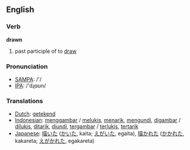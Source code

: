 ==English==

=== Verb ===
'''drawn'''
# past participle of to [[draw]]

=== Pronunciation ===
*[[w:SAMPA|SAMPA]]: /'/
*[[w:IPA|IPA]]: /'dɻɑʊn/

=== Translations ===
*[[Dutch]]: [[getekend]]
*[[Indonesian]]: [[gambar|menggambar]] / [[lukis|melukis]], [[tarik|menarik]], [[undi|mengundi]], [[gambar|digambar]] / [[lukis|dilukis]], [[tarik|ditarik]], [[undi|diundi]], [[gambar|tergambar]] / [[lukis|terlukis]], [[tarik|tertarik]]
*[[Japanese]]: [[描いた]] ([[かいた]], kaita; [[えがいた]], egaita), [[描かれた]] ([[かかれた]], kakareta; [[えがかれた]], egakareta)